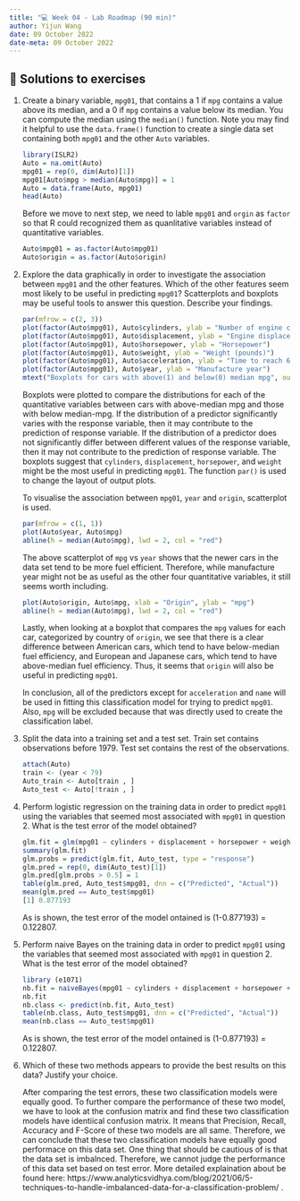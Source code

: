 ```yaml
---
title: "💻 Week 04 - Lab Roadmap (90 min)"
author: Yijun Wang
date: 09 October 2022
date-meta: 09 October 2022
---
```


## 🔑 Solutions to exercises

1. Create a binary variable, `mpg01`, that contains a 1 if `mpg` contains a value above its median, and a 0 if `mpg` contains a value below its median. You can compute the median using the `median()` function. Note you may find it helpful to use the `data.frame()` function to create a single data set containing both `mpg01` and the other `Auto` variables.

    ```r
    library(ISLR2)
    Auto = na.omit(Auto)
    mpg01 = rep(0, dim(Auto)[1])
    mpg01[Auto$mpg > median(Auto$mpg)] = 1
    Auto = data.frame(Auto, mpg01)
    head(Auto)
    ```

    Before we move to next step, we need to lable `mpg01` and `orgin` as `factor` so that R could recognized them as quanlitative variables instead of quantitative variables.
    
    ```r
    Auto$mpg01 = as.factor(Auto$mpg01)
    Auto$origin = as.factor(Auto$origin)
    ```
2. Explore the data graphically in order to investigate the association between `mpg01` and the other features. Which of the other features seem most likely to be useful in predicting `mpg01`? Scatterplots and boxplots may be useful tools to answer this question. Describe your findings.

    ```r
    par(mfrow = c(2, 3))
    plot(factor(Auto$mpg01), Auto$cylinders, ylab = "Number of engine cylinders")
    plot(factor(Auto$mpg01), Auto$displacement, ylab = "Engine displacement (cubic inches)")
    plot(factor(Auto$mpg01), Auto$horsepower, ylab = "Horsepower")
    plot(factor(Auto$mpg01), Auto$weight, ylab = "Weight (pounds)")
    plot(factor(Auto$mpg01), Auto$acceleration, ylab = "Time to reach 60mpg (seconds)")
    plot(factor(Auto$mpg01), Auto$year, ylab = "Manufacture year")
    mtext("Boxplots for cars with above(1) and below(0) median mpg", outer = TRUE, line = -3)
    ```

    Boxplots were plotted to compare the distributions for each of the quantitative variables between cars with above-median mpg and those with below median-mpg. If the distribution of a predictor significantly varies with the response variable, then it may contribute to the prediction of response variable. If the distribution of a predictor does not significantly differ between different values of the response variable, then it may not contribute to the prediction of response variable. The boxplots suggest that `cylinders`, `displacement`, `horsepower`, and `weight` might be the most useful in predicting `mpg01`. The function `par()` is used to change the layout of output plots.  

    To visualise the association between `mpg01`, `year` and `origin`, scatterplot is used.

    ```r
    par(mfrow = c(1, 1))
    plot(Auto$year, Auto$mpg)
    abline(h = median(Auto$mpg), lwd = 2, col = "red")
    ```

    The above scatterplot of `mpg` vs `year` shows that the newer cars in the data set tend to be more fuel efficient. Therefore, while manufacture year might not be as useful as the other four quantitative variables, it still seems worth including.

    ```r
    plot(Auto$origin, Auto$mpg, xlab = "Origin", ylab = "mpg")
    abline(h = median(Auto$mpg), lwd = 2, col = "red")
    ```

    Lastly, when looking at a boxplot that compares the `mpg` values for each car, categorized by country of `origin`, we see that there is a clear difference between American cars, which tend to have below-median fuel efficiency, and European and Japanese cars, which tend to have above-median fuel efficiency. Thus, it seems that `origin` will also be useful in predicting `mpg01`.

    In conclusion, all of the predictors except for `acceleration` and `name` will be used in fitting this classification model for trying to predict `mpg01`. Also, `mpg` will be excluded because that was directly used to create the classification label.
    
3. Split the data into a training set and a test set. Train set contains observations before 1979. Test set contains the rest of the observations.

    ```r
    attach(Auto)
    train <- (year < 79)
    Auto_train <- Auto[train , ]
    Auto_test <- Auto[!train , ]
    ```

4. Perform logistic regression on the training data in order to predict `mpg01` using the variables that seemed most associated with `mpg01` in question 2. What is the test error of the model obtained?

    ```r
    glm.fit = glm(mpg01 ~ cylinders + displacement + horsepower + weight + year + origin, data = Auto, subset = train, family = "binomial")
    summary(glm.fit)
    glm.probs = predict(glm.fit, Auto_test, type = "response")
    glm.pred = rep(0, dim(Auto_test)[1])
    glm.pred[glm.probs > 0.5] = 1
    table(glm.pred, Auto_test$mpg01, dnn = c("Predicted", "Actual"))
    mean(glm.pred == Auto_test$mpg01)
    [1] 0.877193
    ```
    
    As is shown, the test error of the model ontained is (1-0.877193) = 0.122807.

5. Perform naive Bayes on the training data in order to predict `mpg01` using the variables that seemed most associated with `mpg01` in question 2. What is the test error of the model obtained?

    ```r
    library (e1071)
    nb.fit = naiveBayes(mpg01 ~ cylinders + displacement + horsepower + weight + year + origin, data = Auto, subset = train)
    nb.fit
    nb.class <- predict(nb.fit, Auto_test)
    table(nb.class, Auto_test$mpg01, dnn = c("Predicted", "Actual"))
    mean(nb.class == Auto_test$mpg01)
    ```
    
    As is shown, the test error of the model ontained is (1-0.877193) = 0.122807.

6. Which of these two methods appears to provide the best results on this data? Justify your choice.

   After comparing the test errors, these two classification models were equally good. To further compare the performance of these two model, we have to look at the confusion matrix and find these two classification models have identiical confusion matrix. It means that Precision, Recall, Accuracy and F-Score of these two models are all same. Therefore, we can conclude that these two classification models have equally good performace on this data set. One thing that should be cautious of is that the data set is imbalnced. Therefore, we cannot judge the performance of this data set based on test error. More detailed explaination about be found here: https://www.analyticsvidhya.com/blog/2021/06/5-techniques-to-handle-imbalanced-data-for-a-classification-problem/ .

   